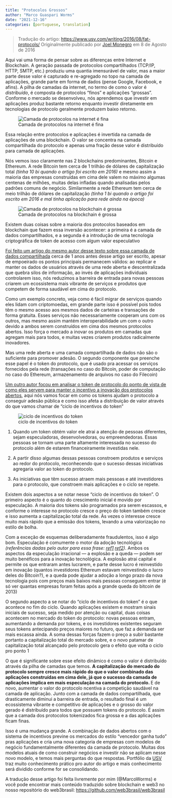 ```yaml
---
title: "Protocolos Grossos"
author: "Marco Guaspari Worms"
date: "2021-12-16"
categories: [portuguese, translation]
---
```


>  Tradução do artigo: [https://www.usv.com/writing/2016/08/fat-protocols/](https://www.usv.com/writing/2016/08/fat-protocols/)
Originalmente publicado por [Joel Monegro](https://www.usv.com/people/joel-monegro/) em 8 de Agosto de 2016

Aqui vai uma forma de pensar sobre as diferenças entre Internet e Blockchain. A geração passada de protocolos compartilhados (TCP/IP, HTTP, SMTP, etc.) produziu uma quantia imensurável de valor, mas a maior parte desse valor é capturado e re-agregado no topo na camada de aplicações, grande parte em forma de dados (pense Google, Facebook, e afins). A pilha de camadas da internet, no termo de como o valor é *distribuído*, é composta de protocolos “finos” e aplicações “grossas”. Conforme o mercado se desenvolveu, nós aprendemos que investir em aplicações produz bastante retorno enquanto investir diretamente em tecnologias de protocolo geralmente produzem baixo retorno.

![Camada de protocolos na internet é fina](https://cdn-images-1.medium.com/max/2000/1*ZtZBLb1xHPrboQWIJqWA6Q.png)

Essa relação entre protocolos e aplicações é invertida na camada de aplicações de uma blockchain. O valor se concentra na camada compartilhada do protocolo e apenas uma fração desse valor é distribuído para camada de aplicações.

Nós vemos isso claramente nas 2 blockchains predominantes, Bitcoin e Ethereum. A rede Bitcoin tem cerca de 1 trilhão de dólares de capitalização total *(tinha 10 bi quando o artigo foi escrito em 2016) *e mesmo assim a maioria das empresas construídas em cima dele valem no máximo algumas centenas de milhões, muitas delas infladas quando analisadas pelos padrões comuns de negócio. Similarmente a rede Ethereum tem cerca de meio trilhão de dólares de capitalização *(tinha 1 bi quando o artigo foi escrito em 2016 e mal tinha aplicação para rede ainda na época)*

![Camada de protocolos na blockchain é grossa](https://cdn-images-1.medium.com/max/2000/1*BBP21D6hoZyNRN_0NmGDWw.png)

Existem duas coisas sobre a maioria dos protocolos baseados em blockchain que fazem essa inversão acontecer: a primeira é a camada de dados compartilhados, e a segunda é a introdução de uma tecnologia criptográfica de token de acesso com algum valor especulativo

[Foi feito um artigo do mesmo autor desse texto sobre essa camada de dados compartilhada](http://joel.mn/post/104755282493/the-shared-data-layer-of-the-blockchain) cerca de 1 anos antes desse artigo ser escrito, apesar de empoeirado os pontos principais permanecem válidos: ao replicar e manter os dados de usuários através de uma rede aberta e descentralizada que quebra silos de informação, ao invés de aplicações individuais controlarem isso, nós reduzimos a barreira de entrada para novas pessoas criarem um ecossistema mais vibrante de serviços e produtos que competem de forma saudável em cima do protocolo.

Como um exemplo concreto, veja como é fácil migrar de serviços quando eles lidam com criptomoedas, em grande parte isso é possível pois todos têm o mesmo acesso aos mesmos dados de carteiras e transações de forma gratuita. Esses serviços não necessariamente cooperam uns com os outros, mas mesmo assim mantém interoperabilidade um com o outro devido a ambos serem construídos em cima dos mesmos protocolos abertos. Isso força o mercado a inovar os produtos em camadas que agregam mais para todos, e muitas vezes criarem produtos radicalmente inovadores.

Mas uma rede aberta e uma camada compartilhada de dados não são o suficiente para promover adesão. O segundo componente que preenche esse papel é o token do protocolo, que é usado pra acessar os serviços fornecidos pela rede (transações no caso do Bitcoin, poder de computação no caso do Ethereum, armazenamento de arquivos no caso do Filecoin)

[Um outro autor focou em analisar o token de protocolo do ponto de vista de como eles servem para manter o incentivo a inovação dos protocolos abertos](https://continuations.com/post/148098927445/crypto-tokens-and-the-age-of-protocol-innovation), aqui nós vamos focar em como os tokens ajudam o protocolo a conseguir adesão pública e como isso afeta a distribuição de valor através do que vamos chamar de “ciclo de incentivos do token”

![ciclo de incentivos do token](https://cdn-images-1.medium.com/max/2000/1*ZEh5XcJxIdRFDaQkidZXHg.png)

 1. Quando um token obtém valor ele atrai a atenção de pessoas diferentes, sejam especuladoras, desenvolvedoras, ou empreendedoras. Essas pessoas se tornam uma parte altamente interessada no sucesso do protocolo além de estarem financeiramente investidas nele.

 2. A partir disso algumas dessas pessoas constroem produtos e serviços ao redor do protocolo, reconhecendo que o sucesso dessas iniciativas agregaria valor ao token do protocolo.

 3. As iniciativas que têm sucesso atraem mais pessoas e até investidores para o protocolo, que constroem mais aplicações e o ciclo se repete.

Existem dois aspectos a se notar nesse “ciclo de incentivos do token”. O primeiro aspecto é o quanto do crescimento inicial é movido por especulação. A maioria dos tokens são programados pra serem escassos, e conforme o interesse no protocolo cresce o preço do token também cresce e isso aumenta a capitalização total da rede. Às vezes o interesse cresce muito mais rápido que a emissão dos tokens, levando a uma valorização no estilo de bolha.

Com a exceção de esquemas deliberadamente fraudulentos, isso é algo bom. Especulação é comumente o motor da adoção tecnológica *(referências dadas pelo autor para essa frase: [ref1](https://www.goodreads.com/book/show/91360.Devil_Take_the_Hindmost) [ref2](https://en.m.wikipedia.org/wiki/Technological_Revolutions_and_Financial_Capital))*. Ambos os aspectos da especulação irracional — a explosão e a queda — podem ser muito benéficos para a inovação tecnológica. A explosão atrai capital e permite os que entraram antes lucrarem, e parte desse lucro é reinvestido em inovação (quantos investidores Ethereum estavam reinvestindo o lucro deles do Bitcoin?), e a queda pode ajudar a adoção a longo prazo da nova tecnologia pois com preços mais baixos mais pessoas conseguem entrar (é só ver quantas empresas foram feitas após a grande queda do bitcoin de 2013)

O segundo aspecto a se notar do “ciclo de incentivos do token” é o que acontece no fim do ciclo. Quando aplicações existem e mostram sinais iniciais de sucesso, seja medido por atenção ou capital, duas coisas acontecem no mercado do token do protocolo: novas pessoas entram, aumentando a demanda por tokens, e os investidores existentes seguram seus tokens antecipando preços maiores no futuro, que faz a demanda ser mais escassa ainda. A soma dessas forças fazem o preço a subir bastante portanto a capitalização total do mercado sobre, e o novo patamar de capitalização total alcançado pelo protocolo gera o efeito que volta o ciclo pro ponto 1

O que é significante sobre esse efeito dinâmico é como o valor é distribuído através da pilha de camadas que temos. **A capitalização do mercado do protocolo sempre cresce mais rápido do que o valor combinado das aplicações construídas em cima dele, já que o sucesso da camada de aplicações implica em mais especulação na camada do protocolo. **E de novo, aumentar o valor do protocolo ncentiva a competição saudável na camada de aplicação. Junto com a camada de dados compartilhada, que drasticamente diminui a barreira de entrada, o resultado final é um ecossistema vibrante e competitivo de aplicações e o grosso do valor gerado é distribuído para todos que possuem tokens do protocolo. É assim que a camada dos protocolos tokenizados fica grossa e a das aplicações ficam finas.

Isso é uma mudança grande. A combinação de dados abertos com o sistema de incentivos previne os mercados do estilo “vencedor ganha tudo” pras aplicações e cria uma nova categoria de empresas com modelos de negócio fundamentalmente diferentes da camada de protocolo. Muitas dos modelos atuais de como construir negócios e investir não se aplicam nesse novo modelo, e temos mais perguntas do que respostas. Portfólio da [USV](https://www.usv.com/) traz muito conhecimento prático pro autor do artigo e mais conhecimento será dividido conforme for se consolidando.

A tradução desse artigo foi feita livremente por mim (@MarcoWorms) e você pode encontrar mais conteúdo traduzido sobre blockchain e web3 no nosso repositório do web3brasil: [https://github.com/web3brasil/web3brasil](https://github.com/web3brasil/web3brasil)
